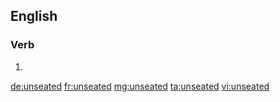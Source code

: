 ==English==

===Verb===
{{head|en|verb form}}

# {{en-past of|unseat}}

[[de:unseated]]
[[fr:unseated]]
[[mg:unseated]]
[[ta:unseated]]
[[vi:unseated]]